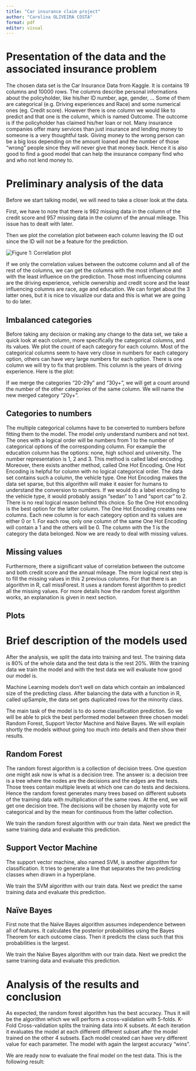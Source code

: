 ```yaml
---
title: "Car insurance claim project"
author: "Carolina OLIVEIRA COSTA"
format: pdf
editor: visual
---
```


# Presentation of the data and the associated insurance problem

The chosen data set is the Car Insurance Data from Kaggle. It is contains 19 columns and 10000 rows. The columns describe personal informations about the policyholder, like his/her ID number, age, gender, ... Some of them are categorical (e.g. Driving experiences and Race) and some numerical ones (eg. Credit score). However there is one column we would like to predict and that one is the column, which is named Outcome. The outcome is if the policyholder has claimed his/her loan or not. Many insurance companies offer many services than just insurance and lending money to someone is a very thoughtful task. Giving money to the wrong person can be a big loss depending on the amount loaned and the number of those "wrong" people since they will never give that money back. Hence it is also good to find a good model that can help the insurance company find who and who not lend money to.

# Preliminary analysis of the data

Before we start talking model, we will need to take a closer look at the data.

First, we have to note that there is $982$ missing data in the column of the credit score and $957$ missing data in the column of the annual mileage. This issue has to dealt with later.

Then we plot the correlation plot between each column leaving the ID out since the ID will not be a feature for the prediction.

![](corrDfPlot.png "Figure 1: Correlation plot")

If we only the correlation values between the outcome column and all of the rest of the columns, we can get the columns with the most influence and with the least influence on the prediction. Those most influencing columns are the driving experience, vehicle ownership and credit score and the least influencing columns are race, age and education. We can forget about the 3 latter ones, but it is nice to visualize our data and this is what we are going to do later.

## Imbalanced categories

Before taking any decision or making any change to the data set, we take a quick look at each column, more specifically the categorical columns, and its values. We plot the count of each category for each column. Most of the categorical columns seem to have very close in numbers for each category option, others can have very large numbers for each option. There is one column we will try to fix that problem. This column is the years of driving experience. Here is the plot:

If we merge the categories "20-29y" and "30y+", we will get a count around the number of the other categories of the same column. We will name the new merged category "20y+".

## Categories to numbers

The multiple categorical columns have to be converted to numbers before fitting them to the model. The model only understand numbers and not text. The ones with a logical order will be numbers from 1 to the number of categorical options of the corresponding column. For example the education column has the options: none, high school and university. The number representation is 1, 2 and 3. This method is called label encoding. Moreover, there exists another method, called One Hot Encoding. One Hot Encoding is helpful for column with no logical categorical order. The data set contains such a column, the vehicle type. One Hot Encoding makes the data set sparse, but this algorithm will make it easier for humans to understand the conversion to numbers. If we would do a label encoding to the vehicle type, it would probably assign "sedan" to 1 and "sport car" to 2. There is no real logical reason behind this choice. So the One Hot encoding is the best option for the latter column. The One Hot Encoding creates new columns. Each new column is for each category option and its values are either 0 or 1. For each row, only one column of the same One Hot Encoding will contain a 1 and the others will be 0. The column with the 1 is the category the data belonged. Now we are ready to deal with missing values.

## Missing values

Furthermore, there a significant value of correlation between the outcome and both credit score and the annual mileage. The more logical next step is to fill the missing values in this 2 previous columns. For that there is an algorithm in R, call missForest. It uses a random forest algorithm to predict all the missing values. For more details how the random forest algorithm works, an explanation is given in next section.

## Plots

# Brief description of the models used

After the analysis, we split the data into training and test. The training data is 80% of the whole data and the test data is the rest 20%. With the training data we train the model and with the test data we will evaluate how good our model is.

Machine Learning models don't well on data which contain an imbalanced size of the predicting class. After balancing the data with a function in R, called upSample, the data set gets duplicated rows for the minority class.

The main task of the model is to do some classification prediction. So we will be able to pick the best performed model between three chosen model: Random Forest, Support Vector Machine and Naïve Bayes. We will explain shortly the models without going too much into details and then show their results.

## Random Forest

The random forest algorithm is a collection of decision trees. One question one might ask now is what is a decision tree. The answer is: a decision tree is a tree where the nodes are the decisions and the edges are the tests. Those trees contain multiple levels at which one can do tests and decisions. Hence the random forest generates many trees based on different subsets of the training data with multiplication of the same rows. At the end, we will get one decision tree. The decisions will be chosen by majority vote for categorical and by the mean for continuous from the latter collection.

We train the random forest algorithm with our train data. Next we predict the same training data and evaluate this prediction.

## Support Vector Machine

The support vector machine, also named SVM, is another algorithm for classification. It tries to generate a line that separates the two predicting classes when drawn in a hyperplane.

We train the SVM algorithm with our train data. Next we predict the same training data and evaluate this prediction.

## Naïve Bayes

First note that the Naïve Bayes algorithm assumes independence between all of features. It calculates the posterior probabilities using the Bayes Theorem for each outcome class. Then it predicts the class such that this probabilities is the largest.

We train the Naïve Bayes algorithm with our train data. Next we predict the same training data and evaluate this prediction.

# Analysis of the results and conclusion

As expected, the random forest algorithm has the best accuracy. Thus it will be the algorithm which we will perform a cross-validation with 5-folds. K-Fold Cross-validation splits the training data into K subsets. At each iteration it evaluates the model at each different different subset after the model trained on the other 4 subsets. Each model created can have very different value for each parameter. The model with again the largest accuracy "wins".

We are ready now to evaluate the final model on the test data. This is the following result:
